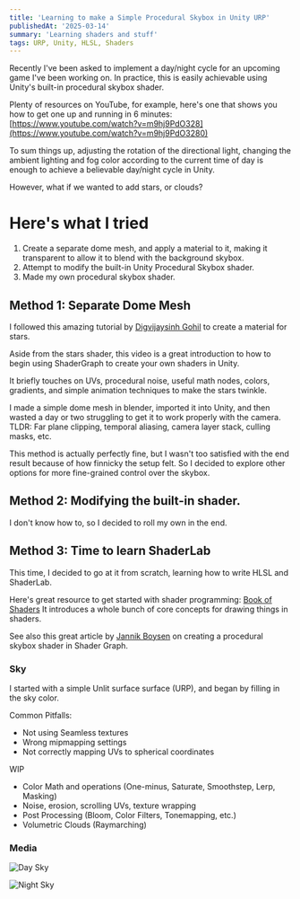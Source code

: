 ```yaml
---
title: 'Learning to make a Simple Procedural Skybox in Unity URP'
publishedAt: '2025-03-14'
summary: 'Learning shaders and stuff'
tags: URP, Unity, HLSL, Shaders
---
```


Recently I've been asked to implement a day/night cycle for an upcoming game I've been working on. In practice, this is easily achievable using Unity's built-in procedural skybox shader.

Plenty of resources on YouTube, for example, here's one that shows you how to get one up and running in 6 minutes: [https://www.youtube.com/watch?v=m9hj9PdO328](https://www.youtube.com/watch?v=m9hj9PdO3280)

To sum things up, adjusting the rotation of the directional light, changing the ambient lighting and fog color according to the current time of day is enough to achieve a believable day/night cycle in Unity.

However, what if we wanted to add stars, or clouds?

# Here's what I tried
1. Create a separate dome mesh, and apply a material to it, making it transparent to allow it to blend with the background skybox.
2. Attempt to modify the built-in Unity Procedural Skybox shader.
3. Made my own procedural skybox shader.

## Method 1: Separate Dome Mesh

I followed this amazing tutorial by [Digvijaysinh Gohil](https://www.youtube.com/watch?v=WBM-JDA0vNY) to create a material for stars.

Aside from the stars shader, this video is a great introduction to how to begin using ShaderGraph to create your own shaders in Unity.

It briefly touches on UVs, procedural noise, useful math nodes, colors, gradients, and simple animation techniques to make the stars twinkle.

I made a simple dome mesh in blender, imported it into Unity, and then wasted a day or two struggling to get it to work properly with the camera. 
TLDR: Far plane clipping, temporal aliasing, camera layer stack, culling masks, etc.

This method is actually perfectly fine, but I wasn't too satisfied with the end result because of how finnicky the setup felt.
So I decided to explore other options for more fine-grained control over the skybox.

## Method 2: Modifying the built-in shader.
I don't know how to, so I decided to roll my own in the end.

## Method 3: Time to learn ShaderLab

This time, I decided to go at it from scratch, learning how to write HLSL and ShaderLab.

Here's great resource to get started with shader programming: [Book of Shaders](https://thebookofshaders.com/)
It introduces a whole bunch of core concepts for drawing things in shaders.

See also this great article by [Jannik Boysen](https://medium.com/@jannik_boysen/procedural-skybox-shader-137f6b0cb77c) on creating a procedural skybox shader in Shader Graph.

### Sky
I started with a simple Unlit surface surface (URP), and began by filling in the sky color.

Common Pitfalls:
- Not using Seamless textures
- Wrong mipmapping settings
- Not correctly mapping UVs to spherical coordinates

WIP

- Color Math and operations (One-minus, Saturate, Smoothstep, Lerp, Masking)
- Noise, erosion, scrolling UVs, texture wrapping
- Post Processing (Bloom, Color Filters, Tonemapping, etc.)
- Volumetric Clouds (Raymarching)

### Media
![Day Sky](/images/procedural-skybox/day-sky.png)

![Night Sky](/images/procedural-skybox/night-sky.png)

